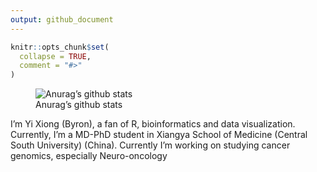 ```yaml
---
output: github_document
---
```


<!-- README.md is generated from README.Rmd. Please edit that file -->

```r
knitr::opts_chunk$set(
  collapse = TRUE,
  comment = "#>"
)
```

![Anurag's github stats](https://github-readme-stats.vercel.app/api?username=Byronxy&show_icons=true)

 I'm Yi Xiong (Byron), a fan of R, bioinformatics and data visualization. Currently, I’m a MD-PhD student in Xiangya School of Medicine (Central South University) (China). Currently I'm working on studying cancer genomics, especially Neuro-oncology